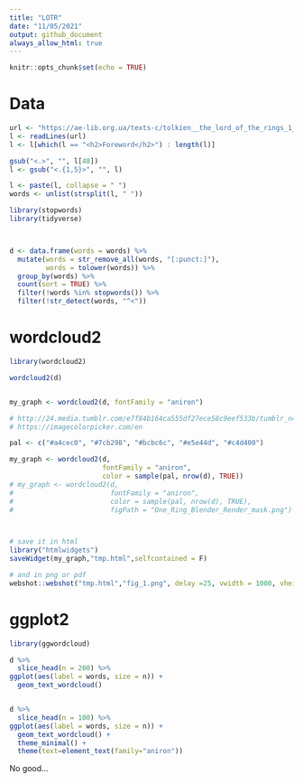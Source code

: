 ```yaml
---
title: "LOTR"
date: "11/05/2021"
output: github_document
always_allow_html: true
---
```


```r
knitr::opts_chunk$set(echo = TRUE)
```

# Data

```r
url <- "https://ae-lib.org.ua/texts-c/tolkien__the_lord_of_the_rings_1__en.htm"
l <- readLines(url)
l <- l[which(l == "<h2>Foreword</h2>") : length(l)]

gsub("<.>", "", l[48])
l <- gsub("<.{1,5}>", "", l)

l <- paste(l, collapse = " ")
words <- unlist(strsplit(l, " "))

library(stopwords)
library(tidyverse)



d <- data.frame(words = words) %>% 
  mutate(words = str_remove_all(words, "[:punct:]"),
         words = tolower(words)) %>%
  group_by(words) %>%
  count(sort = TRUE) %>%
  filter(!words %in% stopwords()) %>%
  filter(!str_detect(words, "^<"))
```

# wordcloud2
```r
library(wordcloud2)

wordcloud2(d)


my_graph <- wordcloud2(d, fontFamily = "aniron")

# http://24.media.tumblr.com/e7f84b164ca555df27ece58c9eef533b/tumblr_n4zlev5OTf1tze8l2o4_500.png
# https://imagecolorpicker.com/en

pal <- c("#a4cec0", "#7cb298", "#bcbc6c", "#e5e44d", "#c4d400")

my_graph <- wordcloud2(d, 
                       fontFamily = "aniron", 
                       color = sample(pal, nrow(d), TRUE))
# my_graph <- wordcloud2(d, 
#                        fontFamily = "aniron", 
#                        color = sample(pal, nrow(d), TRUE), 
#                        figPath = "One_Ring_Blender_Render_mask.png")



# save it in html
library("htmlwidgets")
saveWidget(my_graph,"tmp.html",selfcontained = F)

# and in png or pdf
webshot::webshot("tmp.html","fig_1.png", delay =25, vwidth = 1000, vheight=600)
```

<!-- ![image](fig_1.png) -->

# ggplot2

```r
library(ggwordcloud)

d %>% 
  slice_head(n = 200) %>%
ggplot(aes(label = words, size = n)) +
  geom_text_wordcloud()


d %>% 
  slice_head(n = 100) %>%
ggplot(aes(label = words, size = n)) +
  geom_text_wordcloud() + 
  theme_minimal() +
  theme(text=element_text(family="aniron"))
```
No good...
